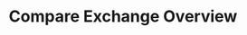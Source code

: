 ﻿---
title: "Compare Exchange Overview"
hide_table_of_contents: true
sidebar_label: Overview
sidebar_position: 1
---




<LanguageSwitcher supportedLanguages={supportedLanguages} />

<LanguageContent language="csharp">
   <OverviewCsharp />
</LanguageContent>

<LanguageContent language="java">
   <OverviewJava />
</LanguageContent>

<LanguageContent language="python">
   <OverviewPython />
</LanguageContent>

<LanguageContent language="php">
   <OverviewPhp />
</LanguageContent>

<!---
### Server
- [Cluster-Wide Transactions](../server/clustering/cluster-transactions)
- [Conflict Resolution](../server/clustering/replication/replication-conflicts)

### Compare Exchange
- [Create Compare-Exchange item](../todo)
- [Get Compare-Exchange item](../todo)
- [Atomic Guards](../client-api/session/cluster-transaction/atomic-guards)
-->
